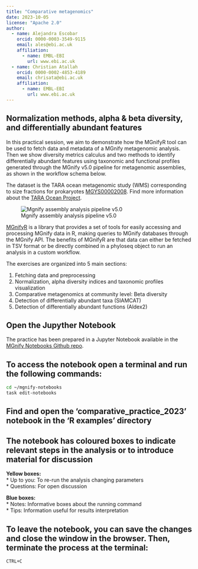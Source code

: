```yaml
---
title: "Comparative metagenomics"
date: 2023-10-05
license: "Apache 2.0"
author:
  - name: Alejandra Escobar
    orcid: 0000-0003-3549-9115
    email: ales@ebi.ac.uk
    affiliation: 
      - name: EMBL-EBI
        url: www.ebi.ac.uk
  - name: Christian Atallah
    orcid: 0000-0002-4853-4189
    email: chrisata@ebi.ac.uk
    affiliation: 
      - name: EMBL-EBI
        url: www.ebi.ac.uk
---
```


Normalization methods, alpha & beta diversity, and differentially abundant features
-----------------------------------------------------------------------------------

In this practical session, we aim to demonstrate how the MGnifyR tool can be used to fetch data and metadata of a MGnify metagenomic analysis. Then we show diversity metrics calculus and two methods to identify differentially abundant features using taxonomic and functional profiles generated through the MGnify v5.0 pipeline for metagenomic assemblies, as shown in the workflow schema below.

The dataset is the TARA ocean metagenomic study (WMS) corresponding to size fractions for prokaryotes [MGYS00002008](https://www.ebi.ac.uk/metagenomics/studies/MGYS00002008#overview). Find more information about the [TARA Ocean Project](https://fondationtaraocean.org/en/expedition/tara-oceans/).

![Mgnify assembly analysis pipeline v5.0](https://www.ebi.ac.uk/metagenomics/static/5e55649e459d5f26ee6c.png)

[MGnifyR](https://rdrr.io/github/beadyallen/MGnifyR/f/doc/MGnifyR.Rmd) is a library that provides a set of tools for easily accessing and processing MGnify data in R, making queries to MGnify databases through the MGnify API. The benefits of MGnifyR are that data can either be fetched in TSV format or be directly combined in a phyloseq object to run an analysis in a custom workflow.

The exercises are organized into 5 main sections:

1. Fetching data and preprocessing
2. Normalization, alpha diversity indices and taxonomic profiles visualization
3. Comparative metagenomics at community level: Beta diversity
4. Detection of differentially abundant taxa (SIAMCAT)
5. Detection of differentially abundant functions (Aldex2)


Open the Jupyther Notebook
--------------------------

The practice has been prepared in a Jupyter Notebook available in the [MGnify Notebooks Github repo](https://github.com/EBI-Metagenomics/notebooks).

::: {.callout-step .callout-tip}
# To access the notebook open a terminal and run the following commands:
```bash
cd ~/mgnify-notebooks
task edit-notebooks
```
:::

::: {.callout-step .callout-tip}
# Find and open the 'comparative_practice_2023' notebook in the 'R examples' directory 
:::

::: {.callout-note}
# The notebook has coloured boxes to indicate relevant steps in the analysis or to introduce material for discussion
**Yellow boxes:**  
* Up to you: To re-run the analysis changing parameters  
* Questions: For open discussion  

**Blue boxes:**  
* Notes: Informative boxes about the running command  
* Tips: Information useful for results interpretation  
:::

::: {.callout-step .callout-tip}
# To leave the notebook, you can save the changes and close the window in the browser. Then, terminate the process at the terminal:
```bash
CTRL+C
```
:::

